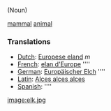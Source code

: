 (Noun)

[[mammal]] [[animal]]

===Translations===
*[[Dutch]]: [[Europese eland]] ''m''
*[[French]]: [[elan d'Europe]] ''''
*[[German]]: [[Europäischer Elch]] '''' 
*[[Latin]]: [[Alces alces alces]]
*[[Spanish]]: [[]] ''''

[[image:elk.jpg]]